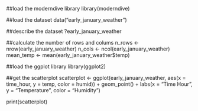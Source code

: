 ##load the moderndive library
library(moderndive)

##load the dataset
data("early_january_weather")

##describe the dataset
?early_january_weather

##calculate the number of rows and colums
n_rows <- nrow(early_january_weather)
n_cols <- ncol(early_january_weather)
mean_temp <- mean(early_january_weather$temp)

##load the ggplot library
library(ggplot2)

##get the scatterplot
scatterplot <- ggplot(early_january_weather, aes(x = time_hour, y = temp, color = humid)) +
  geom_point() +
  labs(x = "Time Hour", y = "Temperature", color = "Humidity")

print(scatterplot)

